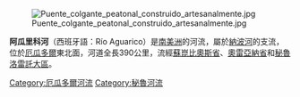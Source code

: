 [[Image:Puente_colgante_peatonal_construido_artesanalmente.jpg|thumb]]

'''阿瓜里科河'''（西班牙語：Río Aguarico）是[[南美洲|南美洲]]的河流，屬於[[納波河|納波河]]的支流，位於[[厄瓜多爾|厄瓜多爾]]東北面，河道全長390公里，流經[[蘇崑比奧斯省|蘇崑比奧斯省]]、[[奧雷亞納省|奧雷亞納省]]和[[秘魯|秘魯]][[洛雷託大區|洛雷託大區]]。

{{coord|0.36|S|75.69|W|display=title}}

{{Ecuador-geo-stub}}
{{Peru-geo-stub}}
[[Category:厄瓜多爾河流|Category:厄瓜多爾河流]]
[[Category:秘魯河流|Category:秘魯河流]]